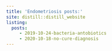 ```yaml
---
title: 'Endometriosis posts:'
site: distill::distill_website
listing:
  posts: 
     - 2019-10-24-bacteria-antobiotics
     - 2020-10-18-no-cure-diagnosis
---
```


